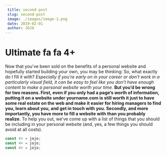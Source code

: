 ```yaml
---
 title: second post
 slug: second-post
 image: ./images/image-1.png
 date: 2019-02-01
 author: JOJO
---
```


# Ultimate fa fa 4+

Now that you’ve been sold on the benefits of a personal website and hopefully started building your own, you may be thinking: So, what exactly do I fill it with?
_Especially if you’re early on in your career or don’t work in a particularly visual field, it can be easy to feel like you don’t have enough content to make a personal website worth your time._
**But you’d be wrong for two reasons. First, even if you only had a page’s worth of information, putting it on a website under yourname.com is still worth it just to have some real estate on the web and make it easier for hiring managers to find you, learn about you, and get in touch with you.
Secondly, and more importantly, you have more to fill a website with than you probably realize.** To help you out, we’ve come up with a list of things that you should be including in your personal website (and, yes, a few things you should avoid at all costs).

<div className="code">

  ```javascript 
  const 4+ = jojo; 
  const 4+ = jojo; 
  const 4+ = jojo; 
  ```

</div>
